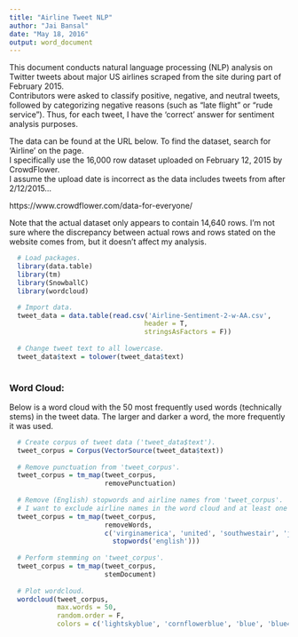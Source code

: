 ```yaml
---
title: "Airline Tweet NLP"
author: "Jai Bansal"
date: "May 18, 2016"
output: word_document
---
```


This document conducts natural language processing (NLP) analysis on Twitter tweets about major US airlines scraped from the site during part of February 2015.  
Contributors were asked to classify positive, negative, and neutral tweets, followed by categorizing negative reasons (such as "late flight" or "rude service").
Thus, for each tweet, I have the 'correct' answer for sentiment analysis purposes.

The data can be found at the URL below. To find the dataset, search for 'Airline' on the page.  
I specifically use the 16,000 row dataset uploaded on February 12, 2015 by CrowdFlower.  
I assume the upload date is incorrect as the data includes tweets from after 2/12/2015...  

https://www.crowdflower.com/data-for-everyone/

Note that the actual dataset only appears to contain 14,640 rows. I'm not sure where the discrepancy between actual rows and rows stated on the website comes from, but it doesn't affect my analysis.

```r
  
  # Load packages.
  library(data.table)
  library(tm)
  library(SnowballC)
  library(wordcloud)

  # Import data.
  tweet_data = data.table(read.csv('Airline-Sentiment-2-w-AA.csv', 
                                  header = T, 
                                  stringsAsFactors = F))
  
  # Change tweet text to all lowercase.
  tweet_data$text = tolower(tweet_data$text)
  
```

### Word Cloud:

Below is a word cloud with the 50 most frequently used words (technically stems) in the tweet data. 
The larger and darker a word, the more frequently it was used.

```r
  
  # Create corpus of tweet data ('tweet_data$text').
  tweet_corpus = Corpus(VectorSource(tweet_data$text))
  
  # Remove punctuation from 'tweet_corpus'.
  tweet_corpus = tm_map(tweet_corpus, 
                        removePunctuation)
  
  # Remove (English) stopwords and airline names from 'tweet_corpus'.
  # I want to exclude airline names in the word cloud and at least one airline name is likely to be in every tweet.
  tweet_corpus = tm_map(tweet_corpus, 
                        removeWords,
                        c('virginamerica', 'united', 'southwestair', 'jetblue', 'usairways', 'americanair', 
                          stopwords('english')))
  
  # Perform stemming on 'tweet_corpus'.
  tweet_corpus = tm_map(tweet_corpus, 
                        stemDocument)
  
  # Plot wordcloud.
  wordcloud(tweet_corpus,
            max.words = 50,
            random.order = F, 
            colors = c('lightskyblue', 'cornflowerblue', 'blue', 'blue4'))
  
```

